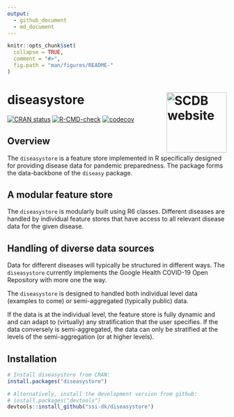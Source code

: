 ```yaml
---
output:
  - github_document
  - md_document
---
```


<!-- README.md is generated from README.Rmd. Please edit that file. -->

```r
knitr::opts_chunk$set(
  collapse = TRUE,
  comment = "#>",
  fig.path = "man/figures/README-"
)
```

# diseasystore <a href="https://ssi-dk.github.io/diseasystore/"><img src="man/figures/logo.png" alt="SCDB website" align="right" height="138"/></a>

<!-- badges: start -->

[![CRAN status](https://www.r-pkg.org/badges/version/diseasystore)](https://CRAN.R-project.org/package=diseasystore)
[![R-CMD-check](https://github.com/ssi-dk/diseasystore/actions/workflows/R-CMD-check.yaml/badge.svg)](https://github.com/ssi-dk/diseasystore/actions/workflows/R-CMD-check.yaml)
[![codecov](https://codecov.io/gh/ssi-dk/diseasystore/branch/main/graph/badge.svg?token=ZAUHJPQ28D)](https://codecov.io/gh/ssi-dk/diseasystore)

<!-- badges: end -->

## Overview

The `diseasystore` is a feature store implemented in R specifically designed for providing disease data for pandemic preparedness.
The package forms the data-backbone of the `diseasy` package.

## A modular feature store
The `diseasystore` is modularly built using R6 classes.
Different diseases are handled by individual feature stores that have access to all relevant disease data for the given disease.

## Handling of diverse data sources
Data for different diseases will typically be structured in different ways. The `diseasystore` currently implements the Google Health COVID-19 Open Repository with more one the way.

The `diseasystore` is designed to handled both individual level data (examples to come) or semi-aggregated (typically public) data.

If the data is at the individual level, the feature store is fully dynamic and  and can adapt to (virtually) any stratification that the user specifies.
If the data conversely is semi-aggregated, the data can only be stratified at the levels of the semi-aggregation (or at higher levels).

## Installation

```r
# Install diseasystore from CRAN:
install.packages("diseasystore")

# Alternatively, install the development version from github:
# install.packages("devtools")
devtools::install_github("ssi-dk/diseasystore")
```
